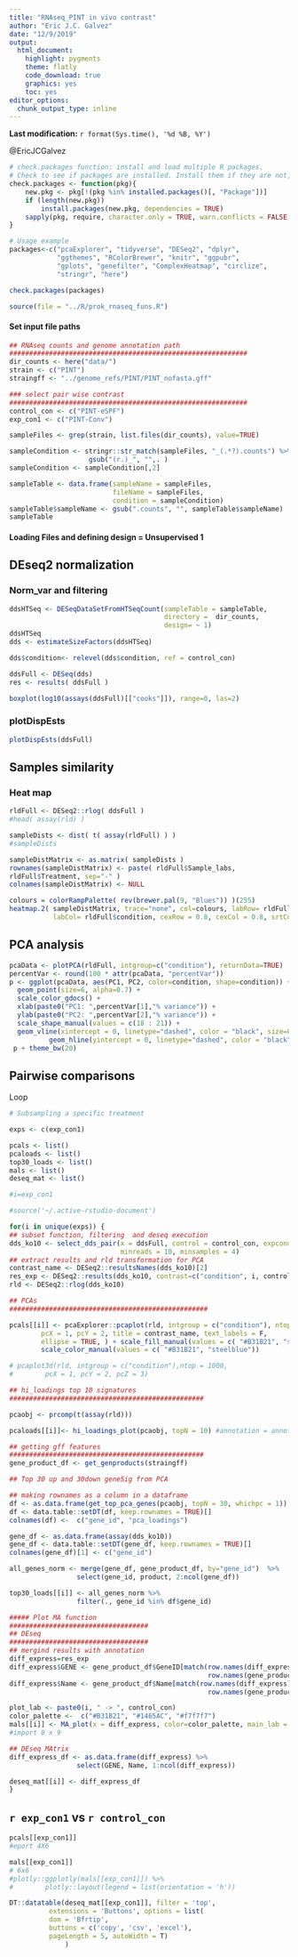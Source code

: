 ```yaml
---
title: "RNAseq_PINT in vivo contrast"
author: "Eric J.C. Galvez"
date: "12/9/2019"
output: 
  html_document: 
    highlight: pygments
    theme: flatly
    code_download: true
    graphics: yes
    toc: yes
editor_options: 
  chunk_output_type: inline
---
```

__Last modification:__ `r format(Sys.time(), '%d %B, %Y')`

@EricJCGalvez

<!-- more -->

```r
# check.packages function: install and load multiple R packages.
# Check to see if packages are installed. Install them if they are not, then load them into the R session.
check.packages <- function(pkg){
    new.pkg <- pkg[!(pkg %in% installed.packages()[, "Package"])]
    if (length(new.pkg)) 
        install.packages(new.pkg, dependencies = TRUE)
    sapply(pkg, require, character.only = TRUE, warn.conflicts = FALSE, quietly=TRUE)
}

# Usage example
packages<-c("pcaExplorer", "tidyverse", "DESeq2", "dplyr", 
            "ggthemes", "RColorBrewer", "knitr", "ggpubr", 
            "gplots", "genefilter", "ComplexHeatmap", "circlize", 
            "stringr", "here")

check.packages(packages)
```

```r
source(file = "../R/prok_rnaseq_funs.R")
```

#### Set input file paths

```r

## RNAseq counts and genome annotation path
############################################################
dir_counts <- here("data/")
strain <- c("PINT")
straingff <- "../genome_refs/PINT/PINT_nofasta.gff"

### select pair wise contrast 
############################################################
control_con <- c("PINT-eSPF")
exp_con1 <- c("PINT-Conv")

```



```r

sampleFiles <- grep(strain, list.files(dir_counts), value=TRUE)

sampleCondition <- stringr::str_match(sampleFiles, "_(.*?).counts") %>%
                    gsub("(r.)_", "",. )
sampleCondition <- sampleCondition[,2]

sampleTable <- data.frame(sampleName = sampleFiles,
                          fileName = sampleFiles,
                          condition = sampleCondition)
sampleTable$sampleName <- gsub(".counts", "", sampleTable$sampleName)
sampleTable
```

#### Loading Files and defining design = Unsupervised 1

## DEseq2 normalization

### Norm_var and filtering
```r
ddsHTSeq <- DESeqDataSetFromHTSeqCount(sampleTable = sampleTable,
                                       directory =  dir_counts,
                                       design= ~ 1)
ddsHTSeq
dds <- estimateSizeFactors(ddsHTSeq)

dds$condition<- relevel(dds$condition, ref = control_con)

ddsFull <- DESeq(dds) 
res <- results( ddsFull )

boxplot(log10(assays(ddsFull)[["cooks"]]), range=0, las=2)

```

### plotDispEsts

```r
plotDispEsts(ddsFull)
```


## Samples similarity
### Heat map

```r
rldFull <- DESeq2::rlog( ddsFull )
#head( assay(rld) )

sampleDists <- dist( t( assay(rldFull) ) )
#sampleDists

sampleDistMatrix <- as.matrix( sampleDists )
rownames(sampleDistMatrix) <- paste( rldFull$Sample_labs,
rldFull$Treatment, sep="-" )
colnames(sampleDistMatrix) <- NULL

colours = colorRampPalette( rev(brewer.pal(9, "Blues")) )(255)
heatmap.2( sampleDistMatrix, trace="none", col=colours, labRow= rldFull$condition,
           labCol= rldFull$condition, cexRow = 0.8, cexCol = 0.8, srtCol=45, margins =c(6.5,8) )

```


## PCA analysis 
```r
pcaData <- plotPCA(rldFull, intgroup=c("condition"), returnData=TRUE)
percentVar <- round(100 * attr(pcaData, "percentVar"))
p <- ggplot(pcaData, aes(PC1, PC2, color=condition, shape=condition)) +
  geom_point(size=6, alpha=0.7) +
  scale_color_gdocs() +
  xlab(paste0("PC1: ",percentVar[1],"% variance")) +
  ylab(paste0("PC2: ",percentVar[2],"% variance")) + 
  scale_shape_manual(values = c(18 : 21)) + 
  geom_vline(xintercept = 0, linetype="dashed", color = "black", size=0.2) +
          geom_hline(yintercept = 0, linetype="dashed", color = "black", size=0.2)
 p + theme_bw(20)
```


## Pairwise comparisons

############## Loop #############

```r
# Subsampling a specific treatment

exps <- c(exp_con1)

pcals <- list()
pcaloads <- list()
top30_loads <- list()
mals <- list()
deseq_mat <- list()

#i=exp_con1

#source('~/.active-rstudio-document')
```


```r

for(i in unique(exps)) {
## subset function, filtering  and deseq execution
dds_ko10 <- select_dds_pair(x = ddsFull, control = control_con, expcond = i, 
                            minreads = 10, minsamples = 4)
## extract results and rld transformation for PCA
contrast_name <- DESeq2::resultsNames(dds_ko10)[2]
res_exp <- DESeq2::results(dds_ko10, contrast=c("condition", i, control_con))  ## ORDEN matters !!
rld <- DESeq2::rlog(dds_ko10)

## PCAs
##################################################

pcals[[i]] <- pcaExplorer::pcaplot(rld, intgroup = c("condition"), ntop = 1000,
        pcX = 1, pcY = 2, title = contrast_name, text_labels = F,
        ellipse = TRUE, ) + scale_fill_manual(values = c( "#B31B21", "steelblue")) +
        scale_color_manual(values = c( "#B31B21", "steelblue")) 

# pcaplot3d(rld, intgroup = c("condition"),ntop = 1000,
#        pcX = 1, pcY = 2, pcZ = 3)

## hi_loadings top 10 signatures
#################################################

pcaobj <- prcomp(t(assay(rld))) 

pcaloads[[i]]<- hi_loadings_plot(pcaobj, topN = 10) #annotation = annotation

## getting gff features 
#################################################
gene_product_df <- get_genproducts(straingff)

## Top 30 up and 30down geneSig from PCA 

## making rownames as a column in a dataframe
df <- as.data.frame(get_top_pca_genes(pcaobj, topN = 30, whichpc = 1))
df <- data.table::setDT(df, keep.rownames = TRUE)[] 
colnames(df) <-  c("gene_id", "pca_loadings")

gene_df <- as.data.frame(assay(dds_ko10))
gene_df <- data.table::setDT(gene_df, keep.rownames = TRUE)[] 
colnames(gene_df)[1] <- c("gene_id") 

all_genes_norm <- merge(gene_df, gene_product_df, by="gene_id")  %>%
                 select(gene_id, product, 2:ncol(gene_df))

top30_loads[[i]] <- all_genes_norm %>%
                 filter(., gene_id %in% df$gene_id)

##### Plot MA function
###################################
## DEseq
###################################
## mergind results with annotation
diff_express=res_exp
diff_express$GENE <- gene_product_df$GeneID[match(row.names(diff_express),
                                                  row.names(gene_product_df))]
diff_express$Name <- gene_product_df$Name[match(row.names(diff_express),
                                                  row.names(gene_product_df))]

plot_lab <- paste0(i, " -> ", control_con)
color_palette <-  c("#B31B21", "#1465AC", "#f7f7f7")
mals[[i]] <- MA_plot(x = diff_express, color=color_palette, main_lab = plot_lab, gename = "Name")
#import 8 x 9 

## DEseq MAtrix
diff_express_df <- as.data.frame(diff_express) %>%
                 select(GENE, Name, 1:ncol(diff_express))

deseq_mat[[i]] <- diff_express_df
}
```

############################################################

## `r exp_con1` vs `r control_con`

```r
pcals[[exp_con1]]
#eport 4X6

mals[[exp_con1]]
# 6x6
#plotly::ggplotly(mals[[exp_con1]]) %>%
#        plotly::layout(legend = list(orientation = 'h'))

DT::datatable(deseq_mat[[exp_con1]], filter = 'top',
          extensions = 'Buttons', options = list(
          dom = 'Bfrtip',
          buttons = c('copy', 'csv', 'excel'),
          pageLength = 5, autoWidth = T)
              )
```


